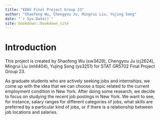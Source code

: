 ```yaml
--- 
title: "EDAV Final Project Group 23"
author: "Shaofeng Wu, Chengyou Ju, Mingrui Liu, Yujing Song"
date: "`r Sys.Date()`"
site: bookdown::bookdown_site
---
```


# Introduction
This project is created by Shaofeng Wu (sw3428), Chengyou Ju (cj2624), Mingrui Liu (ml4404), Yujing Song (ys3251) for STAT GR5702 Final Project Group 23.

As graduate students who are actively seeking jobs and internships, we come up with the idea that we can choose a topic related to the current employment condition in New York. After doing some research, we decide to focus on studying the recent job postings in New York. We want to see, for instance, salary ranges for different categories of jobs, what skills are preferred by a particular kind of jobs, or if there is a relationship between job locations and salaries.
